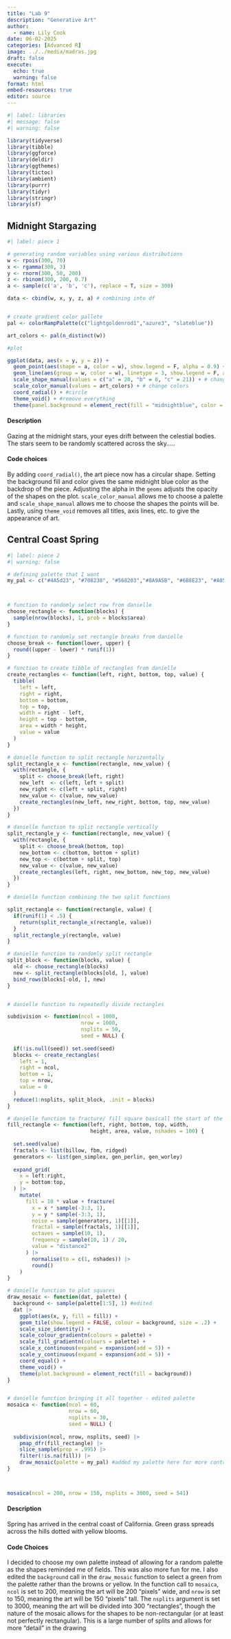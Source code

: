```yaml
---
title: "Lab 9"
description: "Generative Art"
author:
  - name: Lily Cook
date: 06-02-2025
categories: [Advanced R] 
image: ../../media/madras.jpg
draft: false 
execute: 
  echo: true
  warning: false
format: html
embed-resources: true
editor: source
---
```



```r
#| label: libraries
#| message: false
#| warning: false

library(tidyverse)
library(tibble)
library(ggforce)
library(deldir)
library(ggthemes)
library(tictoc)
library(ambient)
library(purrr)
library(tidyr)
library(stringr)
library(sf)

```

## Midnight Stargazing

```r
#| label: piece 1

# generating random variables using various distributions
w <- rpois(300, 70)
x <- rgamma(300, 3)
y <- rnorm(300, 50, 200)
z <- rbinom(300, 200, 0.7)
a <- sample(c('a', 'b', 'c'), replace = T, size = 300)

data <- cbind(w, x, y, z, a) # combining into df


# create gradient color pallete
pal <- colorRampPalette(c("lightgoldenrod1","azure3", "slateblue"))

art_colors <- pal(n_distinct(w))

#plot

ggplot(data, aes(x = y, y = z)) +
  geom_point(aes(shape = a, color = w), show.legend = F, alpha = 0.9) + #add points
  geom_line(aes(group = w, color = w), linetype = 3, show.legend = F, alpha = 0.3)+ # connect points
  scale_shape_manual(values = c("a" = 20, "b" = 8, "c" = 21)) + # change shapes of points
  scale_color_manual(values = art_colors) + # change colors
  coord_radial() + #circle
  theme_void() + #remove everything
  theme(panel.background = element_rect(fill = "midnightblue", color = "midnightblue")) # background color

```

#### Description

Gazing at the midnight stars, your eyes drift between the celestial bodies. The stars seem to be randomly scattered across the sky.....

#### Code choices

By adding `coord_radial()`, the art piece now has a circular shape. Setting the background fill and color gives the same midnight blue color as the backdrop of the piece. Adjusting the alpha in the `geoms` adjusts the opacity of the shapes on the plot. `scale_color_manual` allows me to choose a palette and `scale_shape_manual` allows me to choose the shapes the points will be. Lastly, using `theme_void` removes all titles, axis lines, etc. to give the appearance of art.

## Central Coast Spring

```r
#| label: piece 2
#| warning: false

# defining palette that I want
my_pal <- c("#4A5d23", "#708238", "#568203","#8A9A5B", "#6B8E23", "#A0522D", "#8B4513", "#7e481c", "goldenrod1")



# function to randomly select row from danielle
choose_rectangle <- function(blocks) {
  sample(nrow(blocks), 1, prob = blocks$area)
}

# function to randomly set rectangle breaks from danielle
choose_break <- function(lower, upper) {
  round((upper - lower) * runif(1))
}

# function to create tibble of rectangles from danielle
create_rectangles <- function(left, right, bottom, top, value) {
  tibble(
    left = left,
    right = right,
    bottom = bottom,
    top = top,
    width = right - left,
    height = top - bottom,
    area = width * height,
    value = value
  )
}

# danielle function to split rectangle horizontally
split_rectangle_x <- function(rectangle, new_value) {
  with(rectangle, {
    split <- choose_break(left, right)
    new_left  <- c(left, left + split)
    new_right <- c(left + split, right)
    new_value <- c(value, new_value)
    create_rectangles(new_left, new_right, bottom, top, new_value)
  })
}

# danielle function to split rectangle vertically
split_rectangle_y <- function(rectangle, new_value) {
  with(rectangle, {
    split <- choose_break(bottom, top)
    new_bottom <- c(bottom, bottom + split)
    new_top <- c(bottom + split, top)
    new_value <- c(value, new_value)
    create_rectangles(left, right, new_bottom, new_top, new_value)
  })
}

# danielle function combining the two split functions

split_rectangle <- function(rectangle, value) {
  if(runif(1) < .5) {
    return(split_rectangle_x(rectangle, value))
  }
  split_rectangle_y(rectangle, value)
}

# danielle function to randomly split rectangle
split_block <- function(blocks, value) {
  old <- choose_rectangle(blocks) 
  new <- split_rectangle(blocks[old, ], value)
  bind_rows(blocks[-old, ], new)
}


# danielle function to repeatedly divide rectangles

subdivision <- function(ncol = 1000, 
                        nrow = 1000, 
                        nsplits = 50, 
                        seed = NULL) {
  
  if(!is.null(seed)) set.seed(seed)
  blocks <- create_rectangles(
    left = 1, 
    right = ncol, 
    bottom = 1, 
    top = nrow, 
    value = 0
  )
  reduce(1:nsplits, split_block, .init = blocks)
}

# danielle function to fracture/ fill square basicall the start of the mosaic
fill_rectangle <- function(left, right, bottom, top, width, 
                           height, area, value, nshades = 100) {
  
  set.seed(value)
  fractals <- list(billow, fbm, ridged)
  generators <- list(gen_simplex, gen_perlin, gen_worley)
  
  expand_grid(
    x = left:right, 
    y = bottom:top, 
  ) |>
    mutate(
      fill = 10 * value + fracture(
        x = x * sample(-3:3, 1),
        y = y * sample(-3:3, 1),
        noise = sample(generators, 1)[[1]],
        fractal = sample(fractals, 1)[[1]],
        octaves = sample(10, 1),
        frequency = sample(10, 1) / 20,
        value = "distance2"
      ) |>
        normalise(to = c(1, nshades)) |> 
        round()
    )
}

# danielle function to plot squares
draw_mosaic <- function(dat, palette) {
  background <- sample(palette[1:5], 1) #edited
  dat |>
    ggplot(aes(x, y, fill = fill)) +
    geom_tile(show.legend = FALSE, colour = background, size = .2) +
    scale_size_identity() +
    scale_colour_gradientn(colours = palette) +
    scale_fill_gradientn(colours = palette) +
    scale_x_continuous(expand = expansion(add = 5)) +
    scale_y_continuous(expand = expansion(add = 5)) +
    coord_equal() +
    theme_void() +
    theme(plot.background = element_rect(fill = background)) 
}


# danielle function bringing it all together - edited palette
mosaica <- function(ncol = 60, 
                    nrow = 60, 
                    nsplits = 30, 
                    seed = NULL) {
  
  subdivision(ncol, nrow, nsplits, seed) |>
    pmap_dfr(fill_rectangle) |> 
    slice_sample(prop = .995) |>
    filter(!is.na(fill)) |>
    draw_mosaic(palette = my_pal) #added my palette here for more control
}



mosaica(ncol = 200, nrow = 150, nsplits = 3000, seed = 541)
```

#### Description

Spring has arrived in the central coast of California. Green grass spreads across the hills dotted with yellow blooms.

#### Code Choices

I decided to choose my own palette instead of allowing for a random palette as the shapes reminded me of fields. This was also more fun for me. I also edited the `background` call in the `draw_mosaic` function to select a green from the palette rather than the browns or yellow. In the function call to `mosaica`, `ncol` is set to 200, meaning the art will be 200 "pixels" wide, and `nrow` is set to 150, meaning the art will be 150 "pixels" tall. The `nsplits` argument is set to 3000, meaning the art will be divided into 300 "rectangles", though the nature of the mosaic allows for the shapes to be non-rectangular (or at least not perfectly rectangular). This is a large number of splits and allows for more "detail" in the drawing
